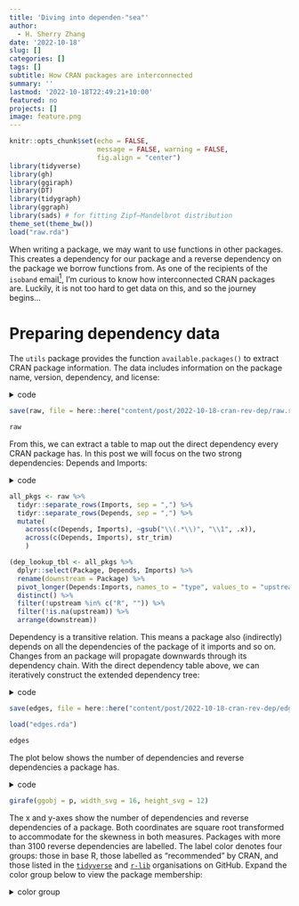 ```yaml
---
title: 'Diving into dependen-"sea"'
author:
  - H. Sherry Zhang
date: '2022-10-18'
slug: []
categories: []
tags: []
subtitle: How CRAN packages are interconnected
summary: ''
lastmod: '2022-10-18T22:49:21+10:00'
featured: no
projects: []
image: feature.png
---
```


```r
knitr::opts_chunk$set(echo = FALSE,
                      message = FALSE, warning = FALSE,
                      fig.align = "center")
library(tidyverse)
library(gh)
library(ggiraph)
library(DT)
library(tidygraph)
library(ggraph)
library(sads) # for fitting Zipf–Mandelbrot distribution
theme_set(theme_bw())
load("raw.rda")
```

When writing a package, we may want to use functions in other packages. This creates a dependency for our package and a reverse dependency on the package we borrow functions from. As one of the recipients of the `isoband` email[^1], I'm curious to know how interconnected CRAN packages are. Luckily, it is not too hard to get data on this, and so the journey begins...

[^1]: On 5th Oct, CRAN sent out a massive email to inform 4747 downstream package maintainers of the potential archive of package `isoband` on 2022-10-19.

# Preparing dependency data

The `utils` package provides the function `available.packages()` to extract CRAN package information. The data includes information on the package name, version, dependency, and license:

<details><summary>code</summary>
```r
utils::available.packages() %>% as_tibble()
```
</details>

```r
save(raw, file = here::here("content/post/2022-10-18-cran-rev-dep/raw.rda"))
```

```r
raw
```

From this, we can extract a table to map out the direct dependency every CRAN package has. In this post we will focus on the two strong dependencies: Depends and Imports:

<details><summary>code</summary>

```r
all_pkgs <- raw %>%
  tidyr::separate_rows(Imports, sep = ",") %>%
  tidyr::separate_rows(Depends, sep = ",") %>%
  mutate(
    across(c(Depends, Imports), ~gsub("\\(.*\\)", "\\1", .x)),
    across(c(Depends, Imports), str_trim)
    )

(dep_lookup_tbl <- all_pkgs %>%
  dplyr::select(Package, Depends, Imports) %>%
  rename(downstream = Package) %>%
  pivot_longer(Depends:Imports, names_to = "type", values_to = "upstream") %>%
  distinct() %>%
  filter(!upstream %in% c("R", "")) %>%
  filter(!is.na(upstream)) %>%
  arrange(downstream))
```

</details>

```r
all_pkgs <- raw %>%
  tidyr::separate_rows(Imports, sep = ",") %>%
  tidyr::separate_rows(Depends, sep = ",") %>%
  mutate(
    across(c(Depends, Imports), ~gsub("\\(.*\\)", "\\1", .x)),
    across(c(Depends, Imports), str_trim)
    )

(dep_lookup_tbl <- all_pkgs %>%
  dplyr::select(Package, Depends, Imports) %>%
  rename(downstream = Package) %>%
  pivot_longer(Depends:Imports, names_to = "type", values_to = "upstream") %>%
  distinct() %>%
  filter(!upstream %in% c("R", "")) %>%
  filter(!is.na(upstream)) %>%
  arrange(downstream))
```

Dependency is a transitive relation. This means a package also (indirectly) depends on all the dependencies of the package of it imports and so on. Changes from an package will propagate downwards through its dependency chain. With the direct dependency table above, we can iteratively construct the extended dependency tree:

<details><summary>code</summary>
```r
find_all_deps <- function(upstream, data){
  print(upstream)
  dt <- tibble()
  dt2 <- data
  i <- 1
  while(nrow(dt2) > nrow(dt)){
    print(i)
    dt <- dt2
    n <- paste0("upstream", i)
    dt2 <- dt %>%
      rename(upstream = downstream) %>%
      left_join(dep_lookup_tbl %>% select(-type), by = "upstream") %>%
      rename(!!quo_name(n) := upstream)
    i <- i + 1
  }

  dep <- dt2 %>%
    pivot_longer(
      cols = c(contains("upstream"),  "downstream"),
      names_to = "dump", values_to = "downstream") %>%
    distinct(downstream) %>%
    filter(!is.na(downstream)) %>%
    mutate(downstream = sort(downstream))
  return(dep)
}

dep_all <- dep_lookup_tbl %>%
  arrange(-desc(upstream)) %>%
  nest(direct_deps = -upstream) %>%
  mutate(all_deps = map2(upstream, direct_deps, find_all_deps))

(edges <- dep_all %>%
    select(-direct_deps) %>%
    unnest(all_deps) %>%
    filter(!is.na(upstream), !is.na(downstream)))
```
</details>

```r
save(edges, file = here::here("content/post/2022-10-18-cran-rev-dep/edges.rda"))
```

```r
load("edges.rda")
```

```r
edges
```

The plot below shows the number of dependencies and reverse dependencies a package has.

<details><summary>code</summary>
```r
nodes <- tibble(id = unique(c(edges$upstream, edges$downstream))) %>%
  left_join(edges %>% count(upstream, name = "n_revdep"), by = c("id" = "upstream")) %>%
  left_join(edges %>% count(downstream, name = "n_dep"), by = c("id" = "downstream")) %>%
  filter(!is.na(id)) %>%
  mutate(n_revdep = ifelse(is.na(n_revdep), 0, n_revdep),
         n_dep = ifelse(is.na(n_dep), 0, n_dep))

################################################################
# deriving color categories
recommended <- raw %>% filter(Priority == "recommended") %>% pull(Package)

base <- c("base", "compiler", "datasets", "grDevices", "graphics", "grid", "methods", "parallel", "splines", "stats", "stats4", "tcltk", "tools", "translations", "utils")

r_lib_gh <- gh("GET /orgs/{username}/repos", username = "r-lib", .limit = 200)
r_lib <- vapply(r_lib_gh, "[[", "", "name")

r_tidyverse_gh <- gh("GET /orgs/{username}/repos", username = "tidyverse", .limit = 40)
tidyverse <- vapply(r_tidyverse_gh, "[[", "", "name")

nodes <- nodes %>%
  mutate(category =
           case_when(id %in% tidyverse ~ "tidyverse",
                     id %in% base ~ "base",
                     id %in% r_lib ~ "r-lib",
                     id %in% recommended ~ "recommended",
                     TRUE ~ "zzz"))
################################################################
# to deal with zero mark after sqrt tranform
# https://github.com/tidyverse/ggplot2/issues/980
mysqrt_trans <- function() {
    scales::trans_new("mysqrt",
              transform = base::sqrt,
              inverse = function(x) ifelse(x<0, 0, x^2),
              domain = c(0, Inf))
}

p <- nodes %>%
  mutate(tooltip = glue::glue("Pkg: {id}, dep: {n_dep}, revdep: {n_revdep}")) %>%
  ggplot(aes(x = n_dep, y = n_revdep)) +
  geom_point_interactive(aes(tooltip = tooltip)) +
  ggrepel::geom_text_repel(
    data = nodes %>% filter(n_revdep > 3100),
    aes(color= category, label = id), min.segment.length = 0) +
  scale_color_brewer(palette = "Set1") +
  scale_y_continuous(breaks = c(0,  50, 200, 500, 1000, 2500, 5000, 7500, 10000, 15000), trans = "mysqrt") +
  scale_x_continuous(breaks = c(0, 1, 5, 10, 20, 40, 80, 120, 160, 200), trans = "mysqrt") +
  theme(panel.grid.minor = element_blank(),
        legend.position = "bottom") +
  xlab("Number of dependencies") +
  ylab("Number of reverse dependencies")
```

```r
girafe(ggobj = p, width_svg = 16, height_svg = 12)
```

</details>

```r
girafe(ggobj = p, width_svg = 16, height_svg = 12)
```


The x and y-axes show the number of dependencies and reverse dependencies of a package. Both coordinates are square root transformed to accommodate for the skewness in both measures. Packages with more than 3100 reverse dependencies are labelled. The label color denotes four groups: those in base R, those labelled as "recommended" by CRAN, and those listed in the [`tidyverse`](https://github.com/tidyverse) and [`r-lib`](https://github.com/r-lib) organisations on GitHub. Expand the color group below to view the package membership:

<details><summary>color group</summary>

```r
#| code-fold: true
nodes %>%
  filter(category != "zzz") %>%
  group_by(category) %>%
  summarise(packages = paste(id, collapse = ", ")) %>%
  arrange(category = c("base", "recommended", "tidyverse", "r-lib")) %>%
  gt::gt()
```

</detail>

The plot is interactive so you can hover over points of your interest to read the package name and its numbers of (reverse) dependency.

# It's okay to be a couch Pareto

As you would have already noticed, the distribution of the number of reverse dependencies is highly skewed, even after the square root transformation. To better visualise how the lower number of reverse dependency is distributed, we can plot its cumulative distribution:

<details><summary>code</summary>
```r
#| echo: true
#| code-fold: true
prct_tbl <- purrr::map_dfr(
  unique(nodes$n_revdep) %>% sort(),
  ~tibble(n = .x, prct = nrow(filter(nodes, n_revdep <= .x)) /nrow(nodes)))

tgt_pnts <- prct_tbl %>%
  mutate(p = round(prct, digits = 3)) %>%
  filter(p %in% c(0.9, 0.95, 0.99, 0.995, 0.999) | prct == 1 | n %in% c(0, 1, 5)) %>%
  group_by(p) %>%
  filter(n == min(n))

p2 <- prct_tbl %>%
  ggplot() +
  geom_line(aes(x = n, y = prct)) +
  geom_point(data = tgt_pnts, aes(x = n, y = prct)) +
  geom_label(data = tgt_pnts, aes(x = n, y = prct + 0.01, label = p)) +
  scale_x_continuous(breaks = round(c(0:3, 10, 100, tgt_pnts$n, max(prct_tbl$n)))) +
  coord_trans("pseudo_log") +
  theme(panel.grid.minor = element_blank()) +
  ylab("Percentage of CRAN pkgs with <= n reverse dependencies")
```

```r
p2
```

</details>

```r
p2
```


Whether you have guessed or not:

-   73.9% of CRAN packages don't have any reverse dependency;
-   fewer than 10% of the packages on CRAN have more than 5 reverse dependencies; and
-   only 1% of the packages have more than 300 reverse dependencies

So while the majority of the R packages do not need reverse dependency checks, a small number of core packages need to test against hundreds or even thousands of reverse dependencies for every new release.

Alternatively, we can rank the packages by their number reverse dependencies (the package with the largest number of reverse dependencies is ranked first). The advantage of this is that there turns out to be a distribution that can capture the shape well: the Zipf--Mandelbrot distribution, the generalised zipf distribution, which is commonly used to model corpus frequency in linguistics:

<details><summary>code</summary>

```r
#| code-fold: true
nodes_rank <- nodes %>%
  mutate(rank = rank(-n_revdep, ties.method = "first")) %>%
  filter(n_revdep > 0)

dt_pos <- nodes %>% filter(n_revdep > 0) %>% pull(n_revdep) %>% sort(decreasing = TRUE)
pred1 <- fitrad(dt_pos, "mand") %>% radpred()
fitted <- tibble(
  rank = pred1$rank,
  mand = pred1$abund,
  count = dt_pos)

p3 <- nodes_rank %>%
  ggplot(aes(x = rank, y = n_revdep)) +
  geom_point_interactive(aes(tooltip = id)) +
  geom_line(data = fitted, aes(x = rank, y = mand), color = "#314f40") +
  ggrepel::geom_text_repel(
    data = nodes_rank %>% filter(n_revdep > 3100),
    aes(label = id, color = category),
    min.segment.length = 0) +
  scale_y_continuous(breaks = c(10, 50, 200, 500, 1000, 2500, 5000, 7500, 10000, 15000)) +
  scale_x_continuous(breaks = c(0, 1, 10, 50, 100, 200, 500, 1000, 2000, 5000, 10000, 20000)) +
  coord_trans(x = "sqrt", y = "sqrt") +
  scale_color_brewer(palette = "Set1") +
  theme_bw() +
  theme(panel.grid.minor = element_blank(),
        legend.position = "bottom") +
  ylab("number of reverse dependencies")

```

```r
girafe(ggobj = p3, width_svg = 16, height_svg = 12)
```

</details>

```r
girafe(ggobj = p3, width_svg = 16, height_svg = 12)
```


# Contender for the next isoband

We can also find packages with similar characteristics as `isoband`: those with a huge number of reverse dependencies (n \> 3000) while not managed by base R or RStudio or listed as recommended on CRAN:

```r
nodes_rank %>%
  filter(n_revdep > 3000, category == "zzz", id != "isoband") %>%
  select(id, n_revdep) %>%
  arrange(-n_revdep) %>%
  rename(Package = id, `# of reverse dependency` = n_revdep) %>%
  gt::gt()
```

In a quick glance, these packages fall into three categories:

1.  **Color packages**: `colorspace`, `RColorBrewer`, `viridisLite`, `munsell`
2.  **Super giants**:

-   `Rcpp` for interfacing to C++ for fast computation;
-   `jsonlite` for parsing JSON; and
-   `stringi` for string manipulation.

3.  **Hidden dependencies**: These packages don't have a huge number of direct dependencies themselves but is imported by a giant package:

-   imported by `ggplot2`:
    -   `digest` for hashing object in R, and
    -   `farver` and `labelling` are imported by `scales`, which in turn is imported by `ggplot2`
-   imported by `tibble`:
    -   `fansi` for ANSI text formatting, and
    -   `utf8` for processing UTF encoding, imported by `pillar`, which is imported by `tibble`
-   imported by `shiny`: `mime` for converting file name extension, and
-   imported by `knitr`: `yaml` for YAML text conversion

# The social network

Finally, the network diagram! I have tried to include all `r scales::comma(nrow(nodes))` nodes and `r scales::comma(nrow(edges))` pairs of edges in a single diagram and I do not blame my computer for rejecting it with

    vector memory exhausted (limit reached?).

To avert this error, I plot a subset of the large number of packages with n ≤ 5 reverse dependencies. Specifically, for each n ≤ 5, I randomly select 40 packages with the given n. After playing around with layouts and other aesthetics, here is the result...

<details><summary>code</summary>

```r
#| code-fold: true
wirdos <- c("brglm", "profileModel", "ExPosition", "prettyGraphs", "seasonal", "x13binary", "scalreg", "lars", "elasticnet")
more_than5 <- nodes %>% filter(n_revdep > 5) %>% filter(!id %in% wirdos)
set.seed(123)
less_than5 <- nodes %>%
  filter(n_revdep <= 5) %>%
  nest_by(n_revdep, .key = "nested") %>%
  mutate(id = list(map(nested, ~sample(.x, size = 40))$id)) %>%
  unnest(id) %>%
  select(-nested) %>%
  ungroup()

new_nodes <- bind_rows(more_than5, less_than5)
new_edges <- dep_lookup_tbl %>% filter(upstream %in% new_nodes$id & downstream %in% new_nodes$id) %>% select(-type)
new_nodes <- new_nodes %>% filter(id %in% c(new_edges$downstream, new_edges$upstream))
g <- tbl_graph(nodes = new_nodes, edges = new_edges, directed = TRUE)

ggraph(g, layout = "fr") +
  geom_edge_link(alpha = 0.1) +
  geom_node_label(data = ~ .x %>% filter(n_revdep >= 3200), aes(label =id), repel = TRUE) +
  geom_node_point(aes(size = n_revdep), alpha = 0.5) +
  theme_void() +
  theme(legend.position = "none")
```

</details>

```r
ggsave(file = here::here("figures/test2.png"), bg = "white", width = 25, height = 25)
```

```r
#| column: screen
knitr::include_graphics("network.png")
```

